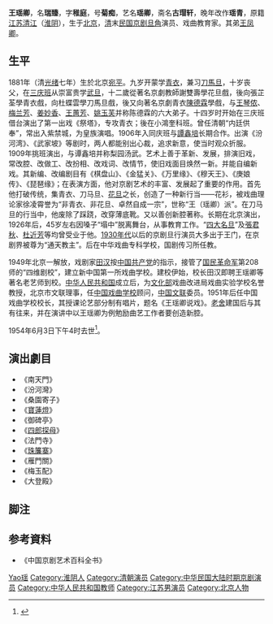 '''王瑶卿'''{{BD|1881年||1954年||}}，名'''瑞臻'''，字'''稚庭'''，号'''菊痴'''，艺名'''瑶卿'''，斋名'''古瑁轩'''，晚年改作'''瑶青'''，原籍[[江苏省|江苏]][[清江浦|清江]]（[[淮阴区|淮阴]]），生于[[北京市|北京]]，[[清朝|清]]末[[中華民國|民国]][[京剧|京剧]][[旦角|旦角]]演员、戏曲教育家。其弟[[王凤卿|王凤卿]]。

== 生平 ==
1881年（清[[光绪|光绪]]七年）生於北京[[宛平縣|宛平]]。九岁开蒙学[[青衣_(戏剧)|青衣]]，兼习[[刀馬旦|刀馬旦]]，十岁丧父，在[[三庆班|三庆班]]从崇富贵学[[武旦|武旦]]，十二歲從著名京劇教師謝雙壽學花旦戲，後向張芷荃學青衣戲，向杜蝶雲學刀馬旦戲，後又向著名京劇青衣[[陈德霖_(清朝)|陳德霖]]學戲，与[[王琴侬|王琴侬]]、[[梅兰芳|梅兰芳]]、[[姜妙香|姜妙香]]、[[王蕙芳|王蕙芳]]、[[姚玉芙|姚玉芙]]并称陈德霖的六大弟子。十四岁时开始在三庆班借台演出了第一出戏《祭塔》，专攻青衣；後在小鴻奎科班。曾任清朝“内廷供奉”，常出入紫禁城，为皇族演唱。1906年入同庆班与[[譚鑫培|譚鑫培]]长期合作。出演《汾河湾》、《武家坡》等剧时，两人都能别出心裁，追求新意，使当时观众折服。1909年挑班演出，与谭鑫培并称梨园汤武。艺术上善于革新、发展，排演旧戏，常改腔、改做工、改扮相、改戏词、改情节，使旧戏面目焕然一新。并能自编新戏。其新编、改编剧目有《棋盘山》、《金猛关》、《万里缘》、《穆天王》、《庚娘传》、《琵琶缘》；在表演方面，他对京剧艺术的丰富、发展起了重要的作用。首先他打破传统，集青衣、刀马旦、[[花旦|花旦]]之长，创造了一种新行当——花衫，被戏曲理论家徐凌霄誉为“非青衣、非花旦、卓然自成一宗”，世称“王（瑶卿）派”。在刀马旦的行当中，他废除了踩跷，改穿薄底靴。又以善创新腔著称。长期在北京演出，1926年后，45岁左右因嗓子“塌中”脱离舞台，从事教育工作。“[[京剧四大名旦|四大名旦]]”及[[張君秋|張君秋]]、[[杜近芳|杜近芳]]等均曾受业于他。[[1930年代|1930年代]]以后的京剧旦行演员大多出于王门，在京剧界被尊为“通天教主”。后在中华戏曲专科学校，国剧传习所任教。

1949年北京一解放，戏剧家[[田汉|田汉]]按[[中国共产党|中国共产党]]的指示，接管了[[國民革命軍|国民革命军]]第208师的“四维剧校”，建立新中国第一所戏曲学校。建校伊始，校长田汉即聘王瑶卿等著名老艺师到校。[[中华人民共和国|中华人民共和国]]成立后，为[[中央人民政府文化部|文化部]]戏曲改进局戏曲实验学校名誉教授，北京市文联理事，任[[中国戏曲学院|中国戏曲学校]]顾问，[[中国文学艺术界联合会|中国文联]]委员。1951年后任中国戏曲学校校长，其授课论艺部分制有唱片，题名《王瑶卿说戏》。[[老舍|老舍]]建国后与其有往来，并在演讲中以王瑶卿为例勉励曲艺工作者要创造新腔。

1954年6月3日下午4时去世<ref>{{cite news |title=著名戏剧家王瑶卿逝世 |work=人民日报 |date=1954年6月6日 |page=第3版}}</ref>。

== 演出劇目 ==

* 《南天門》
* 《汾河灣》
* 《桑園寄子》
* 《[[宝莲灯|寶蓮燈]]》
* 《御碑亭》
* 《[[四郎探母|四郎探母]]》
* 《法門寺》
* 《[[珠帘寨|珠簾寨]]》
* 《雁門關》
* 《梅玉配》
* 《大登殿》

== 脚注 ==
{{reflist}}

== 参考資料 == 
* 《中国京剧艺术百科全书》

{{中国文学艺术界联合会第二届全国委员会}}

{{Authority control}}
{{DEFAULTSORT:Wang王}}
[[Category:王姓|Yao瑶]]
[[Category:淮阴人|Category:淮阴人]]
[[Category:清朝演员|Category:清朝演员]]
[[Category:中华民国大陆时期京剧演员|Category:中华民国大陆时期京剧演员]]
[[Category:中华人民共和国教师|Category:中华人民共和国教师]]
[[Category:江苏男演员|Category:江苏男演员]]
[[Category:北京人物|Category:北京人物]]